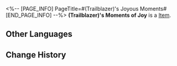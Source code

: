 <%-- [PAGE_INFO]
PageTitle=#(Trailblazer)'s Joyous Moments#
[END_PAGE_INFO] --%>
{{Item Infobox
|title       = (Trailblazer)'s Moments of Joy
|id          = 254001
|image       = Item (Trailblazer)'s Joyous Moments.png{{subst:void|<!--$UPLOAD:<<SpriteOutput/ItemFigures/254001_Miss_PlayerGirl.png>-<Item (Trailblazer)'s Joyous Moments.png>-<Item Icons>>-->}}
|type        = 
|invCategory = 
|rarity      = 5
|effect      = 
|description = In the endless river of time, each drop of joy is worthy of a place in the pockets of memory, to be treasured eternally and savored time and time again.
}}
'''(Trailblazer)'s Moments of Joy''' is a [[Item]].

==Other Languages==
{{Other Languages
|en   = (Trailblazer)'s Moments of Joy
|zhs  = (开拓者)的欢乐时光
|zht  = (開拓者)的歡樂時光
|ja   = (開拓者)の楽しい時間
|ko   = (개척자)의 즐거운 시간
|es   = La felicidad de (Trazacaminos)
|fr   = Les bons moments de ({{MC|m=Pionnier|f=Pionnière}})
|ru   = Радостные мгновения: (Первопроходец)
|th   = ช่วงเวลาแห่งความสุขของ (ผู้บุกเบิก)
|vi   = Thời Gian Vui Vẻ Của (Nhà Khai Phá)
|de   = (Trailblazer)s Momente der Freude
|id   = Masa-Masa Menyenangkan (Trailblazer)
|pt   = Momentos Alegres de (Desbrava{{MC|m=dor|f=dora}})
}}

==Change History==
{{Change History|3.2}}